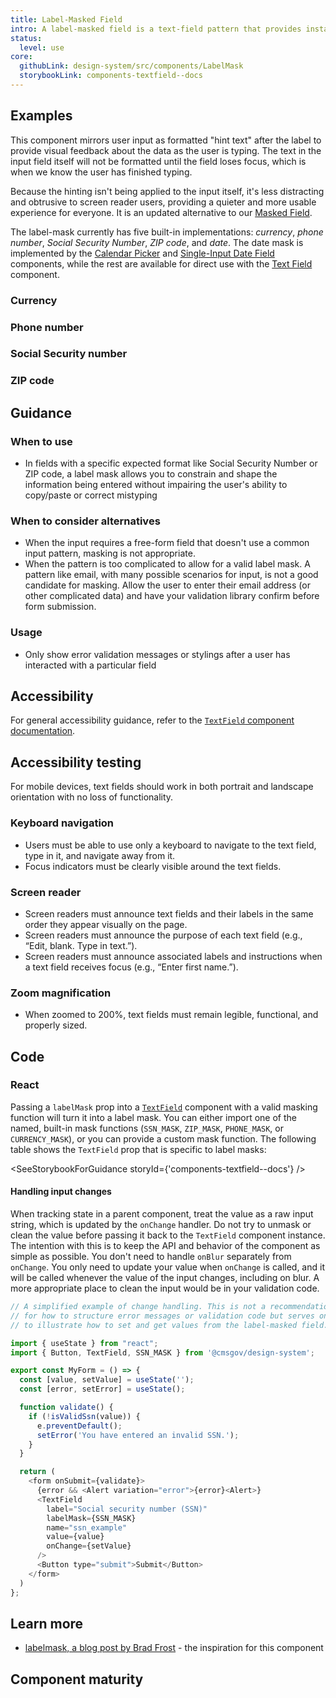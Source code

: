 ```yaml
---
title: Label-Masked Field
intro: A label-masked field is a text-field pattern that provides instant, visual feedback about how inputed data is being interpreted without creating a noisy aural experience.
status:
  level: use
core:
  githubLink: design-system/src/components/LabelMask
  storybookLink: components-textfield--docs
---
```


## Examples

This component mirrors user input as formatted "hint text" after the label to provide visual feedback about the data as the user is typing. The text in the input field itself will not be formatted until the field loses focus, which is when we know the user has finished typing.

Because the hinting isn't being applied to the input itself, it's less distracting and obtrusive to screen reader users, providing a quieter and more usable experience for everyone. It is an updated alternative to our [Masked Field](/components/text-field/masked-field/).

The label-mask currently has five built-in implementations: _currency_, _phone number_, _Social Security Number_, _ZIP code_, and _date_. The date mask is implemented by the [Calendar Picker](/components/date-field/date-picker/) and [Single-Input Date Field](/components/date-field/single-input-date-field/) components, while the rest are available for direct use with the [Text Field](/components/text-field/) component.

### Currency

<StorybookExample componentName="currency" storyId="components-textfield--label-masked-currency" />

### Phone number

<StorybookExample componentName="phone" storyId="components-textfield--label-masked-phone" />

### Social Security number

<StorybookExample componentName="ssn" storyId="components-textfield--label-masked-ssn" />

### ZIP code

<StorybookExample componentName="zip" storyId="components-textfield--label-masked-postal-code" />

## Guidance

### When to use

- In fields with a specific expected format like Social Security Number or ZIP code, a label mask allows you to constrain and shape the information being entered without impairing the user's ability to copy/paste or correct mistyping

### When to consider alternatives

- When the input requires a free-form field that doesn't use a common input pattern, masking is not appropriate.
- When the pattern is too complicated to allow for a valid label mask. A pattern like email, with many possible scenarios for input, is not a good candidate for masking. Allow the user to enter their email address (or other complicated data) and have your validation library confirm before form submission.

### Usage

- Only show error validation messages or stylings after a user has interacted with a particular field

## Accessibility

For general accessibility guidance, refer to the [`TextField` component documentation](/components/text-field/text-field).

## Accessibility testing

For mobile devices, text fields should work in both portrait and landscape orientation with no loss of functionality.

### Keyboard navigation

- Users must be able to use only a keyboard to navigate to the text field, type in it, and navigate away from it.
- Focus indicators must be clearly visible around the text fields.

### Screen reader

- Screen readers must announce text fields and their labels in the same order they appear visually on the page.
- Screen readers must announce the purpose of each text field (e.g., “Edit, blank. Type in text.”).
- Screen readers must announce associated labels and instructions when a text field receives focus (e.g., “Enter first name.”).

### Zoom magnification
- When zoomed to 200%, text fields must remain legible, functional, and properly sized.

## Code

### React

Passing a `labelMask` prop into a [`TextField`](/components/text-field/) component with a valid masking function will turn it into a label mask. You can either import one of the named, built-in mask functions (`SSN_MASK`, `ZIP_MASK`, `PHONE_MASK`, or `CURRENCY_MASK`), or you can provide a custom mask function. The following table shows the `TextField` prop that is specific to label masks:

<SeeStorybookForGuidance storyId={'components-textfield--docs'} />

#### Handling input changes

When tracking state in a parent component, treat the value as a raw input string, which is updated by the `onChange` handler. Do not try to unmask or clean the value before passing it back to the `TextField` component instance. The intention with this is to keep the API and behavior of the component as simple as possible. You don't need to handle `onBlur` separately from `onChange`. You only need to update your value when `onChange` is called, and it will be called whenever the value of the input changes, including on blur. A more appropriate place to clean the input would be in your validation code.

```js
// A simplified example of change handling. This is not a recommendation
// for how to structure error messages or validation code but serves only
// to illustrate how to set and get values from the label-masked field.

import { useState } from "react";
import { Button, TextField, SSN_MASK } from '@cmsgov/design-system';

export const MyForm = () => {
  const [value, setValue] = useState('');
  const [error, setError] = useState();

  function validate() {
    if (!isValidSsn(value)) {
      e.preventDefault();
      setError('You have entered an invalid SSN.');
    }
  }

  return (
    <form onSubmit={validate}>
      {error && <Alert variation="error">{error}<Alert>}
      <TextField
        label="Social security number (SSN)"
        labelMask={SSN_MASK}
        name="ssn_example"
        value={value}
        onChange={setValue}
      />
      <Button type="submit">Submit</Button>
    </form>
  )
};
```

## Learn more

- [labelmask, a blog post by Brad Frost](https://bradfrost.com/blog/post/labelmask/) - the inspiration for this component

## Component maturity

<MaturityChecklist
  a11yStandards={true}
  color={true}
  forcedColors={true}
  screenReaders={true}
  keyboardNavigable={true}
  storybook={true}
  responsive={true}
  spanish={null}
  completeUiKit={false}
  responsiveUiKit={false}
  tokensInCode={true}
  tokensInSketch={true}
/>
